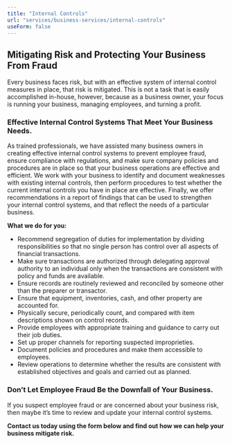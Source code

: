 ```yaml
---
title: "Internal Controls"
url: "services/business-services/internal-controls"
useForm: false
---
```


**Mitigating Risk and Protecting Your Business From Fraud**
-----------------------------------------------------------

Every business faces risk, but with an effective system of internal control measures in place, that risk is mitigated. This is not a task that is easily accomplished in-house, however, because as a business owner, your focus is running your business, managing employees, and turning a profit. 

### Effective Internal Control Systems That Meet Your Business Needs.

As trained professionals, we have assisted many business owners in creating effective internal control systems to prevent employee fraud, ensure compliance with regulations, and make sure company policies and procedures are in place so that your business operations are effective and efficient. We work with your business to identify and document weaknesses with existing internal controls, then perform procedures to test whether the current internal controls you have in place are effective. Finally, we offer recommendations in a report of findings that can be used to strengthen your internal control systems, and that reflect the needs of a particular business.  

**What we do for you:**

*   Recommend segregation of duties for implementation by dividing responsibilities so that no single person has control over all aspects of financial transactions.
*   Make sure transactions are authorized through delegating approval authority to an individual only when the transactions are consistent with policy and funds are available.
*   Ensure records are routinely reviewed and reconciled by someone other than the preparer or transactor.
*   Ensure that equipment, inventories, cash, and other property are accounted for. 
*   Physically secure, periodically count, and compared with item descriptions shown on control records.
*   Provide employees with appropriate training and guidance to carry out their job duties.
*   Set up proper channels for reporting suspected improprieties.
*   Document policies and procedures and make them accessible to employees.
*   Review operations to determine whether the results are consistent with established objectives and goals and carried out as planned.

### Don’t Let Employee Fraud Be the Downfall of Your Business.

If you suspect employee fraud or are concerned about your business risk, then maybe it’s time to review and update your internal control systems.

**Contact us today using the form below and find out how we can help your business mitigate risk.**
